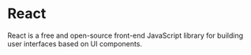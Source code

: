 # React

React is a free and open-source front-end JavaScript library for building user interfaces based on UI components.
